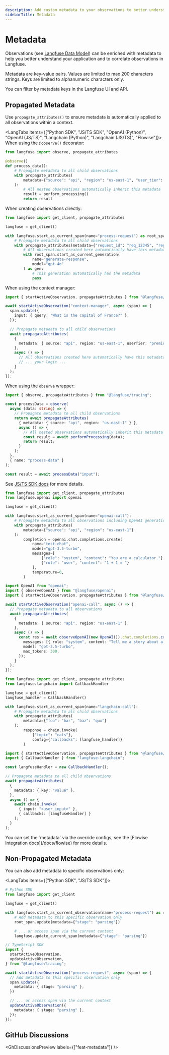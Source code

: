 ```yaml
---
description: Add custom metadata to your observations to better understand and correlate your observations
sidebarTitle: Metadata
---
```



# Metadata

Observations (see [Langfuse Data Model](/docs/tracing-data-model)) can be enriched with metadata to help you better understand your application and to correlate observations in Langfuse.

Metadata are key-value pairs. Values are limited to max 200 characters strings. Keys are limited to alphanumeric characters only.

You can filter by metadata keys in the Langfuse UI and API.

## Propagated Metadata

Use `propagate_attributes()` to ensure metadata is automatically applied to all observations within a context.

<LangTabs items={["Python SDK", "JS/TS SDK", "OpenAI (Python)", "OpenAI (JS/TS)", "Langchain (Python)", "Langchain (JS/TS)", "Flowise"]}>
<Tab>
When using the `@observe()` decorator:

```python /propagate_attributes/
from langfuse import observe, propagate_attributes

@observe()
def process_data():
    # Propagate metadata to all child observations
    with propagate_attributes(
        metadata={"source": "api", "region": "us-east-1", "user_tier": "premium"}
    ):
        # All nested observations automatically inherit this metadata
        result = perform_processing()
        return result
```

When creating observations directly:

```python /propagate_attributes(metadata={"request_id": "req_12345", "region": "us-east-1"})/
from langfuse import get_client, propagate_attributes

langfuse = get_client()

with langfuse.start_as_current_span(name="process-request") as root_span:
    # Propagate metadata to all child observations
    with propagate_attributes(metadata={"request_id": "req_12345", "region": "us-east-1"}):
        # All observations created here automatically have this metadata
        with root_span.start_as_current_generation(
            name="generate-response",
            model="gpt-4o"
        ) as gen:
            # This generation automatically has the metadata
            pass
```

</Tab>
<Tab title="JS/TS SDK">

When using the context manager:

```ts /propagateAttributes/
import { startActiveObservation, propagateAttributes } from "@langfuse/tracing";

await startActiveObservation("context-manager", async (span) => {
  span.update({
    input: { query: "What is the capital of France?" },
  });

  // Propagate metadata to all child observations
  await propagateAttributes(
    {
      metadata: { source: "api", region: "us-east-1", userTier: "premium" },
    },
    async () => {
      // All observations created here automatically have this metadata
      // ... your logic ...
    }
  );
});
```

When using the `observe` wrapper:

```ts /propagateAttributes/
import { observe, propagateAttributes } from "@langfuse/tracing";

const processData = observe(
  async (data: string) => {
    // Propagate metadata to all child observations
    return await propagateAttributes(
      { metadata: { source: "api", region: "us-east-1" } },
      async () => {
        // All nested observations automatically inherit this metadata
        const result = await performProcessing(data);
        return result;
      }
    );
  },
  { name: "process-data" }
);

const result = await processData("input");
```

See [JS/TS SDK docs](/docs/sdk/typescript/guide) for more details.

</Tab>
<Tab title="OpenAI (Python v2)">

```python /propagate_attributes/
from langfuse import get_client, propagate_attributes
from langfuse.openai import openai

langfuse = get_client()

with langfuse.start_as_current_span(name="openai-call"):
    # Propagate metadata to all observations including OpenAI generation
    with propagate_attributes(
        metadata={"source": "api", "region": "us-east-1"}
    ):
        completion = openai.chat.completions.create(
            name="test-chat",
            model="gpt-3.5-turbo",
            messages=[
                {"role": "system", "content": "You are a calculator."},
                {"role": "user", "content": "1 + 1 = "}
            ],
            temperature=0,
        )
```

</Tab>
<Tab title="OpenAI (JS/TS)">

```ts /propagateAttributes/
import OpenAI from "openai";
import { observeOpenAI } from "@langfuse/openai";
import { startActiveObservation, propagateAttributes } from "@langfuse/tracing";

await startActiveObservation("openai-call", async () => {
  // Propagate metadata to all observations
  await propagateAttributes(
    {
      metadata: { source: "api", region: "us-east-1" },
    },
    async () => {
      const res = await observeOpenAI(new OpenAI()).chat.completions.create({
        messages: [{ role: "system", content: "Tell me a story about a dog." }],
        model: "gpt-3.5-turbo",
        max_tokens: 300,
      });
    }
  );
});
```

</Tab>
<Tab>

```python /propagate_attributes/
from langfuse import get_client, propagate_attributes
from langfuse.langchain import CallbackHandler

langfuse = get_client()
langfuse_handler = CallbackHandler()

with langfuse.start_as_current_span(name="langchain-call"):
    # Propagate metadata to all child observations
    with propagate_attributes(
        metadata={"foo": "bar", "baz": "qux"}
    ):
        response = chain.invoke(
            {"topic": "cats"},
            config={"callbacks": [langfuse_handler]}
        )
```

</Tab>
<Tab title="Langchain (JS/TS)">

```ts /propagateAttributes/
import { startActiveObservation, propagateAttributes } from "@langfuse/tracing";
import { CallbackHandler } from "langfuse-langchain";

const langfuseHandler = new CallbackHandler();

// Propagate metadata to all child observations
await propagateAttributes(
  {
    metadata: { key: "value" },
  },
  async () => {
    await chain.invoke(
      { input: "<user_input>" },
      { callbacks: [langfuseHandler] }
    );
  }
);
```

</Tab>

<Tab title="Flowise">
You can set the `metadata` via the override configs, see the [Flowise Integration docs](/docs/flowise) for more details.

</Tab>

</LangTabs>

## Non-Propagated Metadata

You can also add metadata to specific observations only:

<LangTabs items={["Python SDK", "JS/TS SDK"]}>
<Tab>
```python
# Python SDK
from langfuse import get_client

langfuse = get_client()

with langfuse.start_as_current_observation(name="process-request") as root_span:
    # Add metadata to this specific observation only
    root_span.update(metadata={"stage": "parsing"})

    # ... or access span via the current context
    langfuse.update_current_span(metadata={"stage": "parsing"})
```

</Tab>

<Tab>

```typescript
// TypeScript SDK
import {
  startActiveObservation,
  updateActiveObservation,
} from "@langfuse/tracing";

await startActiveObservation("process-request", async (span) => {
  // Add metadata to this specific observation only
  span.update({
    metadata: { stage: "parsing" },
  })

  // ... or access span via the current context
  updateActiveObservation({
    metadata: { stage: "parsing" },
  });
});
```

</Tab>
</LangTabs>

## GitHub Discussions


<GhDiscussionsPreview labels={["feat-metadata"]} />
